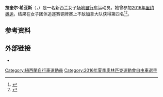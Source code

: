 {{Expand language|1=en|time=2020-10-18T15:43:35+00:00}}
'''拉奎尔·希亚斯'''（{{lang-en|Racquel Sheath}}，{{bd|1994年|11月27日||}}）是一名新西兰女子[[场地自行车|场地自行车]]运动员。她曾参加[[2016年夏季奥林匹克运动会|2016年里约奥运]]，结果在女子团体追逐赛铜牌赛上不敌加拿大队获得第四名<ref>{{cite web |url=https://assetrio2016.azureedge.net/_odf-documents/c/t/CTW402100_Results_2016_08_13_ed629621_d5f8_4830_a2ea_fdf8eb207a52.pdf |title=Results and Final Classification |accessdate=2016-10-08 |work=Rio 2016|date=2016-08-13|archiveurl=https://web.archive.org/web/20161010152023/https://assetrio2016.azureedge.net/_odf-documents/c/t/CTW402100_Results_2016_08_13_ed629621_d5f8_4830_a2ea_fdf8eb207a52.pdf|archivedate=2016-10-10}}</ref><ref>{{cite news|title=Rio Olympics 2016: Women's pursuit team to ride for bronze|url=http://www.nzherald.co.nz/sport/news/article.cfm?c_id=4&objectid=11693368|publisher=The New Zealand Herald|date=2016-08-14|accessdate=2017-02-06|archiveurl=https://web.archive.org/web/20160819115556/http://www.nzherald.co.nz/sport/news/article.cfm?c_id=4&objectid=11693368|archivedate=2016-08-19}}</ref>。

==参考资料==
{{reflist}}

==外部链接==
* {{IOC profile|racquel-sheath}}

{{DEFAULTSORT:Sheath, Racquel}}
[[Category:紐西蘭自行車運動員|Category:紐西蘭自行車運動員]]
[[Category:2016年夏季奧林匹克運動會自由車選手|Category:2016年夏季奧林匹克運動會自由車選手]]